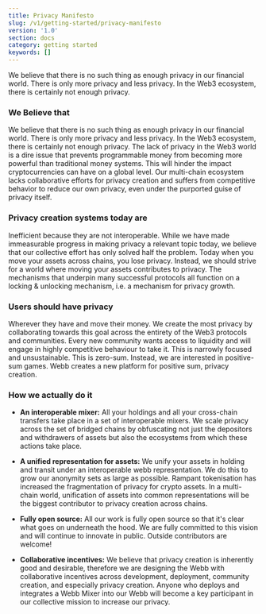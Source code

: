 ```yaml
---
title: Privacy Manifesto
slug: /v1/getting-started/privacy-manifesto
version: '1.0'
section: docs
category: getting started
keywords: []
---
```


We believe that there is no such thing as enough privacy in our financial world. There is only more privacy and less privacy. In the Web3 ecosystem, there is certainly not enough privacy.

### We Believe that

We believe that there is no such thing as enough privacy in our financial world. There is only more privacy and less privacy. In the Web3 ecosystem, there is certainly not enough privacy.
The lack of privacy in the Web3 world is a dire issue that prevents programmable money from becoming more powerful than traditional money systems. This will hinder the impact cryptocurrencies can have on a global level. Our multi-chain ecosystem lacks collaborative efforts for privacy creation and suffers from competitive behavior to reduce our own privacy, even under the purported guise of privacy itself.

### Privacy creation systems today are

Inefficient because they are not interoperable. While we have made immeasurable progress in making privacy a relevant topic today, we believe that our collective effort has only solved half the problem.
Today when you move your assets across chains, you lose privacy. Instead, we should strive for a world where moving your assets contributes to privacy. The mechanisms that underpin many successful protocols all function on a locking & unlocking mechanism, i.e. a mechanism for privacy growth.

### Users should have privacy

Wherever they have and move their money. We create the most privacy by collaborating towards this goal across the entirety of the Web3 protocols and communities.
Every new community wants access to liquidity and will engage in highly competitive behaviour to take it. This is narrowly focused and unsustainable.
This is zero-sum. Instead, we are interested in positive-sum games. Webb creates a new platform for positive sum, privacy creation.

### How we actually do it

* **An interoperable mixer:** All your holdings and all your cross-chain transfers take place in a set of interoperable mixers. We scale privacy across the set of bridged chains by obfuscating not just the depositors and withdrawers of assets but also the ecosystems from which these actions take place.

* **A unified representation for assets:** We unify your assets in holding and transit under an interoperable webb representation. We do this to grow our anonymity sets as large as possible. Rampant tokenisation has increased the fragmentation of privacy for crypto assets.
In a multi-chain world, unification of assets into common representations will be the biggest contributor to privacy creation across chains.

* **Fully open source:** All our work is fully open source so that it's clear what goes on underneath the hood. We are fully committed to this vision and will continue to innovate in public. Outside contributors are welcome!

* **Collaborative incentives:** We believe that privacy creation is inherently good and desirable, therefore we are designing the Webb with collaborative incentives across development, deployment, community creation, and especially privacy creation. Anyone who deploys and integrates a Webb Mixer into our Webb will become a key participant in our collective mission to increase our privacy.
